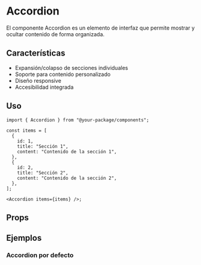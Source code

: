 
<Meta of={AccordionStories} />

# Accordion

El componente Accordion es un elemento de interfaz que permite mostrar y ocultar contenido de forma organizada.

## Características

- Expansión/colapso de secciones individuales
- Soporte para contenido personalizado
- Diseño responsive
- Accesibilidad integrada

## Uso

```tsx
import { Accordion } from "@your-package/components";

const items = [
  {
    id: 1,
    title: "Sección 1",
    content: "Contenido de la sección 1",
  },
  {
    id: 2,
    title: "Sección 2",
    content: "Contenido de la sección 2",
  },
];

<Accordion items={items} />;
```

## Props

<Controls />

## Ejemplos

### Accordion por defecto

<Story of={AccordionStories.Default} />
